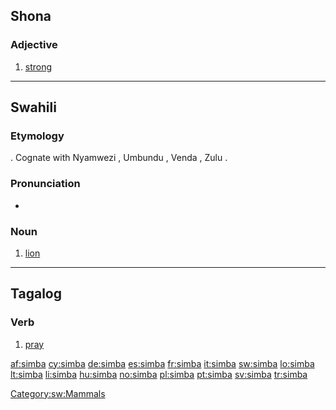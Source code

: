 {{also|Simba}}
==Shona==

===Adjective===
{{infl|sn|adjective}}

# [[strong]]

----

==Swahili==
===Etymology===
{{proto|Bantu|cimba|lang=sw}}.  Cognate with Nyamwezi {{term|nshimba}}, Umbundu {{term|simbe}}, Venda {{term|tsimba}}, Zulu {{term|nsimba}}.

===Pronunciation===
*{{IPA|/simbɑ/|lang=sw}}

===Noun===
{{sw-noun|cl=n-n}}

# [[lion]]

[[Category:sw:Mammals]]

----

==Tagalog==

===Verb===
{{infl|tl|verb}}

# [[pray]]

[[af:simba]]
[[cy:simba]]
[[de:simba]]
[[es:simba]]
[[fr:simba]]
[[it:simba]]
[[sw:simba]]
[[lo:simba]]
[[lt:simba]]
[[li:simba]]
[[hu:simba]]
[[no:simba]]
[[pl:simba]]
[[pt:simba]]
[[sv:simba]]
[[tr:simba]]